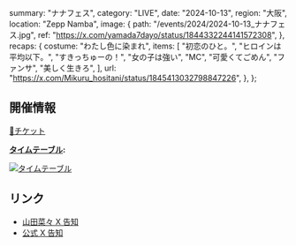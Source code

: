   summary: "ナナフェス",
  category: "LIVE",
  date: "2024-10-13",
  region: "大阪",
  location: "Zepp Namba",
  image: {
    path: "/events/2024/2024-10-13_ナナフェス.jpg",
    ref: "https://x.com/yamada7dayo/status/1844332244141572308",
  },
  recaps: {
    costume: "わたし色に染まれ",
    items: [
      "初恋のひと。",
      "ヒロインは平均以下。",
      "すきっちゅーの！",
      "女の子は強い",
      "MC",
      "可愛くてごめん",
      "ファンサ",
      "美しく生きろ",
    ],
    url: "https://x.com/Mikuru_hositani/status/1845413032798847226",
  },
};

## 開催情報

[🎫チケット](https://ticketdive.com/event/nanafes1013)

**[タイムテーブル](https://x.com/yamada7dayo/status/1841432967576719804):**

[![タイムテーブル](/events/2024/2024-10-13_ナナフェス_タイムテーブル.jpg)](/events/2024/2024-10-13_ナナフェス_タイムテーブル.jpg)

## リンク

- [山田菜々 X 告知](https://x.com/yamada7dayo/status/1827705383206695080)
- [公式 X 告知](https://x.com/takanenofficial/status/1828321601592717819)
